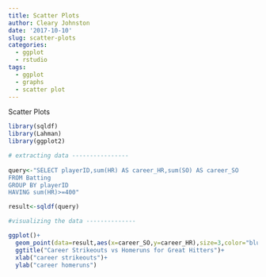 ```yaml
---
title: Scatter Plots
author: Cleary Johnston
date: '2017-10-10'
slug: scatter-plots
categories:
  - ggplot
  - rstudio
tags:
  - ggplot
  - graphs
  - scatter plot
---
```


Scatter Plots
```r
library(sqldf)
library(Lahman)
library(ggplot2)
```

```r
# extracting data ----------------
 
query<-"SELECT playerID,sum(HR) AS career_HR,sum(SO) AS career_SO
FROM Batting
GROUP BY playerID
HAVING sum(HR)>=400"

result<-sqldf(query)

#visualizing the data --------------

ggplot()+
  geom_point(data=result,aes(x=career_SO,y=career_HR),size=3,color="blue")+
  ggtitle("Career Strikeouts vs Homeruns for Great Hitters")+
  xlab("career strikeouts")+
  ylab("career homeruns")
```

